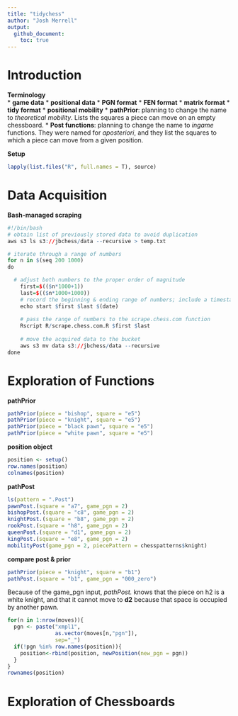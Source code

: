 ```yaml
---
title: "tidychess"
author: "Josh Merrell"
output: 
  github_document:
    toc: true
---
```

# Introduction
**Terminology**  
  * __game data__
  * __positional data__
  * __PGN format__
  * __FEN format__
  * __matrix format__
  * __tidy format__
  * __positional mobility__
  * __pathPrior__: planning to change the name to _theoretical mobility_. Lists the squares a piece can move on an empty chessboard.
  * __Post functions__: planning to change the name to _ingame_ functions. They were named for _aposteriori_, and they list the squares to which a piece can move from a given position.

**Setup**
```r
lapply(list.files("R", full.names = T), source)
```

# Data Acquisition
**Bash-managed scraping**
```r
#!/bin/bash
# obtain list of previously stored data to avoid duplication
aws s3 ls s3://jbchess/data --recursive > temp.txt

# iterate through a range of numbers
for n in $(seq 200 1000)
do

  # adjust both numbers to the proper order of magnitude
	first=$(($n*1000+1))
	last=$(($n*1000+1000))
	# record the beginning & ending range of numbers; include a timestamp
	echo start $first $last $(date)
	
	# pass the range of numbers to the scrape.chess.com function
	Rscript R/scrape.chess.com.R $first $last
	
	# move the acquired data to the bucket
	aws s3 mv data s3://jbchess/data --recursive
done
```

# Exploration of Functions
**pathPrior**
```r
pathPrior(piece = "bishop", square = "e5")
pathPrior(piece = "knight", square = "e5")
pathPrior(piece = "black pawn", square = "e5")
pathPrior(piece = "white pawn", square = "e5")
```
**position object**
```r
position <- setup()
row.names(position)
colnames(position)
```
**pathPost**
```r
ls(pattern = ".Post")
pawnPost.(square = "a7", game_pgn = 2)
bishopPost.(square = "c8", game_pgn = 2)
knightPost.(square = "b8", game_pgn = 2)
rookPost.(square = "h8", game_pgn = 2)
queenPost.(square = "d1", game_pgn = 2)
kingPost.(square = "e8", game_pgn = 2)
mobilityPost(game_pgn = 2, piecePattern = chesspatterns$knight)
```
**compare post & prior**
```r
pathPrior(piece = "knight", square = "b1")
pathPost.(square = "b1", game_pgn = "000_zero")
```

Because of the game_pgn input, *pathPost.* knows that the piece on h2 is a white knight, and that it cannot move to **d2** because that space is occupied by another pawn.
```r
for(n in 1:nrow(moves)){
  pgn <- paste("xmpl1",
               as.vector(moves[n,"pgn"]),
               sep="_")
  if(!pgn %in% row.names(position)){
    position<-rbind(position, newPosition(new_pgn = pgn))
  }
}
rownames(position)
```

# Exploration of Chessboards

